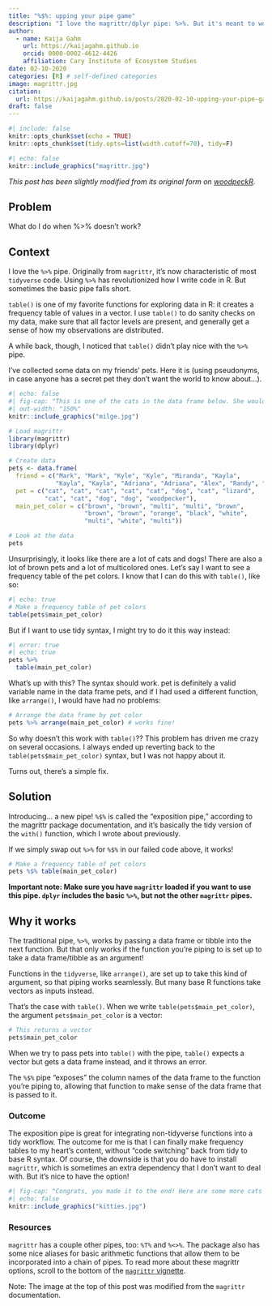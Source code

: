 ```yaml
---
title: "%$%: upping your pipe game"
description: "I love the magrittr/dplyr pipe: %>%. But it's meant to work with tidyverse functions, and it doesn't always work well with base R functions that take a single data frame column as input. Here, I use data about my friends' pets to explain how a different magrittr pipe, %$%, solves that problem."
author:
  - name: Kaija Gahm
    url: https://kaijagahm.github.io
    orcid: 0000-0002-4612-4426
    affiliation: Cary Institute of Ecosystem Studies
date: 02-10-2020
categories: [R] # self-defined categories
image: magrittr.jpg
citation: 
  url: https://kaijagahm.github.io/posts/2020-02-10-upping-your-pipe-game
draft: false 
---
```


```r
#| include: false
knitr::opts_chunk$set(echo = TRUE)
knitr::opts_chunk$set(tidy.opts=list(width.cutoff=70), tidy=F)
```

```r
#| echo: false
knitr::include_graphics("magrittr.jpg")
```

*This post has been slightly modified from its original form on [woodpeckR](https://thewoodpeckr.wordpress.com/2020/02/10/upping-your-pipe-game/).*

## Problem

What do I do when %>% doesn't work?

## Context

I love the `%>%` pipe. Originally from `magrittr`, it's now characteristic of most `tidyverse` code. Using `%>%` has revolutionized how I write code in R. But sometimes the basic pipe falls short.

`table()` is one of my favorite functions for exploring data in R: it creates a frequency table of values in a vector. I use `table()` to do sanity checks on my data, make sure that all factor levels are present, and generally get a sense of how my observations are distributed.

A while back, though, I noticed that `table()` didn't play nice with the `%>%` pipe.

I've collected some data on my friends' pets. Here it is (using pseudonyms, in case anyone has a secret pet they don't want the world to know about...).

```r
#| echo: false
#| fig-cap: "This is one of the cats in the data frame below. She would like to hold your hand."
#| out-width: "150%"
knitr::include_graphics("milge.jpg")
```

```r
# Load magrittr
library(magrittr)
library(dplyr)

# Create data
pets <- data.frame(
  friend = c("Mark", "Mark", "Kyle", "Kyle", "Miranda", "Kayla", 
             "Kayla", "Kayla", "Adriana", "Adriana", "Alex", "Randy", "Nancy"), 
  pet = c("cat", "cat", "cat", "cat", "cat", "dog", "cat", "lizard", 
          "cat", "cat", "dog", "dog", "woodpecker"), 
  main_pet_color = c("brown", "brown", "multi", "multi", "brown", 
                     "brown", "brown", "orange", "black", "white", 
                     "multi", "white", "multi")) 

# Look at the data
pets
```

Unsurprisingly, it looks like there are a lot of cats and dogs! There are also a lot of brown pets and a lot of multicolored ones. Let's say I want to see a frequency table of the pet colors. I know that I can do this with `table()`, like so:  

```r
#| echo: true
# Make a frequency table of pet colors
table(pets$main_pet_color)
```

But if I want to use tidy syntax, I might try to do it this way instead:

```r
#| error: true
#| echo: true
pets %>%
  table(main_pet_color)
```

What's up with this? The syntax should work. pet is definitely a valid variable name in the data frame pets, and if I had used a different function, like `arrange()`, I would have had no problems:

```r
# Arrange the data frame by pet color
pets %>% arrange(main_pet_color) # works fine!
```

So why doesn't this work with `table()`?? This problem has driven me crazy on several occasions. I always ended up reverting back to the `table(pets$main_pet_color)` syntax, but I was not happy about it.

Turns out, there's a simple fix.

## Solution

Introducing... a new pipe! `%$%` is called the "exposition pipe," according to the magrittr package documentation, and it's basically the tidy version of the `with()` function, which I wrote about previously.

If we simply swap out `%>%` for `%$%` in our failed code above, it works!

```r
# Make a frequency table of pet colors
pets %$% table(main_pet_color)
```

**Important note: Make sure you have `magrittr` loaded if you want to use this pipe. `dplyr` includes the basic `%>%`, but not the other `magrittr` pipes.**

## Why it works

The traditional pipe, `%>%`, works by passing a data frame or tibble into the next function. But that only works if the function you're piping to is set up to take a data frame/tibble as an argument!

Functions in the `tidyverse`, like `arrange()`, are set up to take this kind of argument, so that piping works seamlessly. But many base R functions take vectors as inputs instead.

That's the case with `table()`. When we write `table(pets$main_pet_color)`, the argument `pets$main_pet_color` is a vector:

```r
# This returns a vector
pets$main_pet_color
```

When we try to pass pets into `table()` with the pipe, `table()` expects a vector but gets a data frame instead, and it throws an error.

The `%$%` pipe "exposes" the column names of the data frame to the function you're piping to, allowing that function to make sense of the data frame that is passed to it.

### Outcome

The exposition pipe is great for integrating non-tidyverse functions into a tidy workflow. The outcome for me is that I can finally make frequency tables to my heart's content, without "code switching" back from tidy to base R syntax. Of course, the downside is that you do have to install `magrittr`, which is sometimes an extra dependency that I don't want to deal with. But it's nice to have the option!

```r
#| fig-cap: "Congrats, you made it to the end! Here are some more cats for you."
#| echo: false
knitr::include_graphics("kitties.jpg")
```

### Resources

`magrittr` has a couple other pipes, too: `%T%` and `%<>%`. The package also has some nice aliases for basic arithmetic functions that allow them to be incorporated into a chain of pipes. To read more about these magrittr options, scroll to the bottom of the [`magrittr` vignette](https://cran.r-project.org/web/packages/magrittr/vignettes/magrittr.html).

Note: The image at the top of this post was modified from the `magrittr` documentation.
